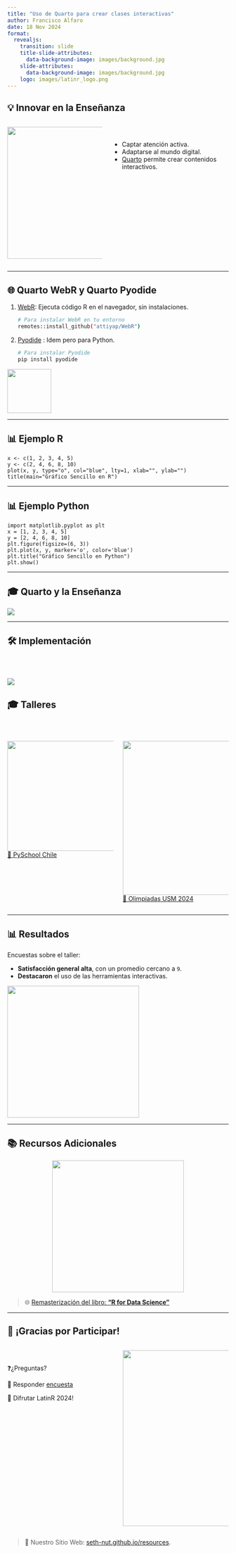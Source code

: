 ```yaml
---
title: "Uso de Quarto para crear clases interactivas"
author: Francisco Alfaro
date: 18 Nov 2024
format: 
  revealjs:
    transition: slide
    title-slide-attributes: 
      data-background-image: images/background.jpg
    slide-attributes:
      data-background-image: images/background.jpg
    logo: images/latinr_logo.png
---
```


## 💡 Innovar en la Enseñanza {background-image="images/background.jpg" background-opacity="0.25"}

::: columns
::: {.column width="40%"}
![](images/logo-quarto.png){width="300"}
:::

::: {.column .incremental width="50%"}
<br>

-   Captar atención activa.
-   Adaptarse al mundo digital.
-   [Quarto](https://quarto.org/) permite crear contenidos interactivos.
:::
:::

------------------------------------------------------------------------

## 🌐 Quarto WebR y Quarto Pyodide {background-image="images/background.jpg" background-opacity="0.25"}

1.  [WebR](https://docs.r-wasm.org/webr/latest/): Ejecuta código R en el navegador, sin instalaciones.

    ``` bash
    # Para instalar WebR en tu entorno
    remotes::install_github("attiyap/WebR")
    ```

2.  [Pyodide](https://quarto.thecoatlessprofessor.com/pyodide/) : Idem pero para Python.

    ``` bash
    # Para instalar Pyodide
    pip install pyodide
    ```

![](images/botones.png){width="100"}

------------------------------------------------------------------------

## 📊 Ejemplo R {background-image="images/background.jpg" background-opacity="0.25"}

```webr-r
x <- c(1, 2, 3, 4, 5)
y <- c(2, 4, 6, 8, 10)
plot(x, y, type="o", col="blue", lty=1, xlab="", ylab="")
title(main="Gráfico Sencillo en R")
```

------------------------------------------------------------------------

## 📊 Ejemplo Python {background-image="images/background.jpg" background-opacity="0.25"}

```pyodide-python
import matplotlib.pyplot as plt
x = [1, 2, 3, 4, 5]
y = [2, 4, 6, 8, 10]
plt.figure(figsize=(6, 3)) 
plt.plot(x, y, marker='o', color='blue')
plt.title("Gráfico Sencillo en Python")
plt.show()
```

------------------------------------------------------------------------

## 🎓 Quarto y la Enseñanza {background-image="images/background.jpg" background-opacity="0.25"}

![](images/n05.png)

------------------------------------------------------------------------

## 🛠️ Implementación {background-image="images/background.jpg" background-opacity="0.25"}

<br>

## ![](images/n04.png)

## 🎓 Talleres {background-image="images/background.jpg" background-opacity="0.25"}

<br>

::: columns
::: {.column width="50%" align="center"}
![](images/pyschool.png){width="250"}\
[🐍 PySchool Chile](https://fralfaro.github.io/pyschool_content)
:::

::: {.column width="50%" align="center"}
![](images/dmat.jpg){width="350"}\
[🔢 Olimpiadas USM 2024](https://fralfaro.github.io/DMAT-SJ-Olimpiadas)
:::
:::

------------------------------------------------------------------------

## 📊 Resultados {background-image="images/background.jpg" background-opacity="0.25"}

Encuestas sobre el taller:

-   **Satisfacción general alta**, con un promedio cercano a `9`.
-   **Destacaron** el uso de las herramientas interactivas.

![](images/stats.png){width="300" align="center"}

------------------------------------------------------------------------

## 📚 Recursos Adicionales {background-image="images/background.jpg" background-opacity="0.25"}

![](images/cover.jpg){width="300" style="display: block; margin-left: auto; margin-right: auto;"}

> 🌐 [Remasterización del libro: **"R for Data Science"**](https://fralfaro.github.io/r4ds)

------------------------------------------------------------------------

## 🎉 ¡Gracias por Participar! {background-image="images/background.jpg" background-opacity="0.25"}

::: columns
::: {.column width="50%"}
<br>

❓¿Preguntas?

👏 Responder [encuesta](https://docs.google.com/forms/d/e/1FAIpQLSdvkmAfsYiiuVhJdjyWSgH3cr-8jZwWYMHWGsVBPG6NcvBd-A/viewform?usp=sf_link)

🥳 Difrutar LatinR 2024!
:::

::: {.column width="50%" align="center"}
![](images/qr.png){width="400"}
:::
:::

> 🔗 Nuestro Sitio Web: [seth-nut.github.io/resources](https://seth-nut.github.io/resources/).